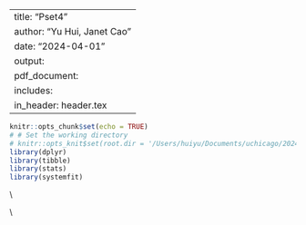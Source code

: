 
---
title: "Pset4"
author: "Yu Hui, Janet Cao"
date: "2024-04-01"
output: 
  pdf_document:
    includes:
      in_header: header.tex
---


```{r setup, include=FALSE}
knitr::opts_chunk$set(echo = TRUE)
# # Set the working directory
# knitr::opts_knit$set(root.dir = '/Users/huiyu/Documents/uchicago/2024spring/CasualInference/pset3')
library(dplyr)
library(tibble)
library(stats)
library(systemfit)
```
\noindent \textcolor{Maroon}{\textbf{Objective}: In Pset3 you estimated the ATE of the offer of training on post-training earnings using NSW experimental data. The Treatment-Control difference in sample averages indicates that the offer of training causes an additional \$1,794 in terms of 1978 earnings. Variation in the cause/treatment is often observational in nature, instead of resulting from an RCT. In this Pset you utilize methods developed to estimate the effect of the offer of training using \textcolor{ForestGreen}{``observational data''} and apply them to two datasets that Dehajia and Wahba constructed to \underline{mimic} observational data.}\\

\noindent \textcolor{Maroon}{\textbf{Background}: Consider the files \texttt{nswcps.csv} and \texttt{nswpsid.csv}. Each file contains a dataset. Each dataset combines two samples: 1) the treated sample from the Dehajia and Wahba's NSW data (i.e., 185 males offered NSW training in 1976-1977)\footnote{Dehejia and Wahba (1999) Causal Effects in Nonexperimental Studies: reevaluating the Evaluation of Training Programs, \textit{JASA}, pp. 1053-1062. Dehejia and Wahba (2002) Propensity-score Matching Methods for Nonexperimental Causal Studies, \textit{ReStat}, pp. 151-161.}; and 2) a sample extracted from a large survey: a) in \texttt{nswcps.csv}, such sample is the Current Population Survey (\href{https://www.census.gov/cps/data/}{CPS}); b) in \texttt{nswpsid.csv}, such sample is the Panel Study of Income Dynamics (\href{https://psidonline.isr.umich.edu/}{PSID}). The samples in 2) contain data on a \textcolor{ForestGreen}{comparison group}, that is, on subjects who (as far as we know) did not receive the NSW offer of training.\footnote{When working with observational data the \textcolor{ForestGreen}{untreated} sample is more properly called a \textcolor{ForestGreen}{comparison group}. Nevertheless it is common to use the terms \textcolor{ForestGreen}{control} and \textcolor{ForestGreen}{comparison} interchangeably, irrespective of whether the variation in the treatment indicator is induced by RA or not.} Specifically, the PSID sample (called \textbf{PSID-1}) consists of 2,490 male household heads under the age of 55 who are not retired; and, the CPS sample (called \textbf{CPS-1}) consists of 15,992 male household heads under the age of 55 who are not retired. The file \texttt{nswcps.csv} (respectively, \texttt{nswpsid.csv}) contains the treated individuals (from NSW-treated) along with the PSID (respectively, CPS) comparison individuals. The treatment indicator variable \texttt{treat} equals 1 for individuals in the NSW-treated sample and zero for the PSID (respectively, CPS) comparison individuals.}  



\begin{center}
{\LARGE Part 1: Describe the Data (10 p)}
\end{center}

\begin{enumerate}[label=\textbf{Q\arabic{enumi}}.,ref=Q\arabic{enumi}, wide=0pt, itemsep=0em, topsep=5pt, labelindent=0pt]

\item (4 p) Fill Table \ref{tab:descriptive-stats}'s columns 5 and 6 using, respectively, the data in \texttt{nswpsid.csv} and in \texttt{nswcps.csv}. \textcolor{Gray}{\textbf{Notes}: You want to limit attention to observations with \texttt{treat=0}. You filled columns 3 and 4 in PSet 3.}


\begin{table}[ht!]
\centering
\begin{tabular}{cccccc}
\hline
\textbf{Variable} & \textbf{Definition} & \multicolumn{2}{c}{\textbf{NSW}}    & \textbf{PSID-1}  & \textbf{CPS-1}   \\ \cline{3-6} 
\textbf{}         & \textbf{}           & \textbf{Treated} & \textbf{Control} & \textbf{Control} & \textbf{Control} \\ 
\hline
[1] & [2] & [3] & [4] & [5] & [6] \\ \hline
\texttt{age}      & Age in years                     & 25.82 & 25.05 &       &        \\
\texttt{edu}      & Education in years               & 10.35 & 10.09 &       &        \\
\texttt{nodegree} & 1 if education $<12$             & 0.71  & 0.83  &       &        \\
\texttt{black}    & 1 if Black                       & 0.84  & 0.83  &       &        \\
\texttt{hisp}     & 1 if Hispanic                    & 0.06  & 0.11  &       &        \\
\texttt{married}  & 1 if married                     & 0.19  & 0.15  &       &        \\
\texttt{u74}      & 1 if unemployed in '74           & 0.71  & 0.75  &       &        \\
\texttt{u75}      & 1 if unemployed in '75           & 0.60  & 0.68  &       &        \\
\texttt{re74}     & Real earnings in '74 (in '82 \$) & 2,096 & 2,107 &       &        \\
\texttt{re75}     & Real earnings in '75 (in '82 \$) & 1,532 & 1,267 &       &        \\
\hline
\texttt{re78}     & Real earnings in '78 (in '82 \$) & 6,349 & 4,555 &       &        \\
\texttt{treat}    & 1 if received offer of training  & 1     & 0     &       &        \\ \hline
Sample Size                        &                                  & 185   & 260   & 2,490 & 15,992 \\ \hline
\end{tabular}
\caption{Sample averages for the NSW data (treated and control groups), PSID-1 data, and CPI-1 data.}
\label{tab:descriptive-stats}
\end{table}

\item (4 p) Briefly comment on the completed Table \ref{tab:descriptive-stats}.  \textcolor{gray}{\textbf{Hint}: Are the PSID-1 and CPS-1 samples ``good'' control groups?}

\item (2 p) Why do you think that Dehajia and Wahba constructed their ``observational datasets'' by pulling together the treated sample from NSW and a sample of individuals drawn from either the PSID or the CPS data? \textcolor{gray}{\textbf{Hint:} Both PSID and CPS include information on whether an individual enrolled in a training course during the previous 12 months. Thus, Dehajia and Wahba could have exploited exclusively observational variation in whether an individual enrolled in a training program. Why do you think that they chose not to follow this approach?}
\end{enumerate}






\begin{center}
{\LARGE Part 2: Regression-based Estimation of TEs (90 p)}
\end{center}

\noindent \textcolor{Maroon}{\textbf{Objective}: You use the \texttt{nswpsid.csv} dataset to estimate the treatment effect (TE) of the offer of training via \textcolor{ForestGreen}{regression-based approaches} associated with the following three specifications of the outcome equation:
\begin{eqnarray}
re78_{i} &=&\alpha +\rho D_{i}+u_{i}\text{, }i=1,...,2675\text{,}
\label{TCcomp} \\
re78_{i} &=&\alpha +\rho D_{i}+\mathbf{x}_{i}^{\prime }\mathbf{\beta }+u_{i}\text{, }i=1,...,2675\text{,}  \label{CFnc} \\
re78_{i} &=&\rho D_{i}+g(\mathbf{x}_{i})+u_{i}\text{, }i=1,...,2675\text{,}  \label{PLR} 
\end{eqnarray}
\noindent Subscript $i$ denotes an individual.  Also: 1) $re78_{i}$ represents the data field \texttt{re78}; 2) $D_{i}$ represents the data field \texttt{treat}; 3) $\mathbf{x}_{i}$ represents a $K\times 1$ vector of observed pre-determined variables (OPVs); and, 4) $g(\cdot)$ is an unknown and possibly non-linear function (i.e., a generalization of $\alpha + \beta' \mathbf{x}_{i}$). Table \ref{tab:reg-specs}'s column [1] references the regression specification. Column [2] gives the name of the approach. Column [3] indicates the regression coefficient of interest. You complete columns [4] and [5] with the estimate of the regression coefficient and its standard error (SE).}


\colorlet{lightmaroon}{Maroon!10}
\begin{table}[ht!]
\centering
\colorbox{lightmaroon}{
{\color{Maroon}
\begin{tabular}{ccccc}
\hline
\textbf{Reference} & \multicolumn{1}{c}{\textbf{Name of the }} & \textbf{Parameter} & \multicolumn{1}{c}{\textbf{Estimate}} & \textbf{SE} \\
\textbf{Model} & \multicolumn{1}{c}{\textbf{Estimation Approach}}            & \textbf{of Interest} &  &  \\ \hline
[1] & [2] & [3] & [4] & [5]  \\ \hline
expression (\ref{TCcomp})                 & Treatment-Control Comparison (TCC)                    & $\rho$             &   &   \\
expression (\ref{CFnc})                 & Regression-Adjusted Treatment-Control Comparison (Adj. TCC) & $\rho$             &  &  \\
expression (\ref{PLR})                 & Double Machine Learning (DML) & $\rho$             &  &  \\
\hline
\end{tabular}}}
\caption{\textcolor{Maroon}{Treatment Effect Estimates Based on Three Regression-Based Approaches Applied to Observational Data.}}
\label{tab:reg-specs}
\end{table}



\noindent \textcolor{Maroon}{\textbf{Background: Heteroschedasticity-Robust Standard Errors}. In econometrics, the conditional variance is called the \textcolor{ForestGreen}{skedastic function}. \textcolor{ForestGreen}{Homoschedasticity} obtains when the unobservable in a regression specification has the same conditional variance for all values of the explanatory variable(s). For example, in specification (\ref{TCcomp}) there is only one explanatory variable $D_i$, and it takes only two values, therefore homoshedasticity obtains if $Var[u_i|D_i=1]=Var[u_i|D_i=0]$. If this assumption fails, we say that the model exhibits \textcolor{ForestGreen}{heteroschedasticity}. As a rule, we are better off reporting \textcolor{ForestGreen}{heteroschedasticity-robust} SEs, i.e.,  SEs computed in a way that allows for heteroschedasticity, because they are valid whether or not homoschedasticity holds.}\\

\noindent \textcolor{Maroon}{\textbf{Background: \textcolor{ForestGreen}{``Partialling-Out'' Interpretation} of OLS in a MLRM}. Simple linear-in-parameter regression models (SLRM) are of the form 
\begin{equation}\label{eq:slrm}
y_i=\alpha+\beta x_i + u_i 
\end{equation}
where $x_i$ is a single regression covariate. MLRMs are of the form:
\begin{equation}\label{eq:mlrm}
y_i=\alpha+\beta_1 x_{1,i} + \dots + \beta_K x_{K,i} +u_i \text{ with } K>1.
\end{equation}
\noindent In PSet1 you derived the form of the OLS estimator of the slope coefficient in SLRM (\ref{eq:slrm}), namely 
\begin{equation}\label{eq:slrm_slope_a}
\hat{\beta}=\frac{\sum_{i=1}^{n}(x_i-\bar{x})y_i}{\sum_{i=1}^{n}(x_i-\bar{x})^2} \underbrace{=}_{\text{also equivalent to}} \frac{\sum_{i=1}^{n}(x_i-\bar{x})(y_i-\bar{y})}{\sum_{i=1}^{n}(x_i-\bar{x})^2}.
\end{equation}
Note that if you regress $x_i$ on a constant, the \textcolor{ForestGreen}{fitted value} is $\hat{x}_i=\bar{x}$, thus the \textcolor{ForestGreen}{regression residuals} are $\hat{r}_i \equiv x_i-\hat{x}_i=x_i-\bar{x}$. Similarly, if you regress $y_i$ on a constant, the fitted value is $\hat{y}_i=\bar{y}$, thus the regression residuals are $\hat{v}_i \equiv y_i-\hat{y}_i=y_i-\bar{y}$. Accordingly, we can rewrite $\hat{\beta}$ in expression (\ref{eq:slrm_slope_a}) as:
\begin{equation}\label{eq:slrm_slope_b}
\hat{\beta}=\frac{\sum_{i=1}^{n}\hat{r}_i y_i}{\sum_{i=1}^{n}\hat{r}_i^2} \underbrace{=}_{\text{also equivalent to}} \frac{\sum_{i=1}^{n}\hat{r}_i \hat{v}_i}{\sum_{i=1}^{n}\hat{r}_i^2}.
\end{equation}
Similar steps yield a very compact representation of the OLS estimator of the slope coefficient\textbf{s} in a MLRM. For example, the OLS estimator of $\beta_1$ in MLRM (\ref{eq:mlrm}) can be written as: 
\begin{equation}\label{eq:mlrm_slope_b}
\hat{\beta}_1=\frac{\sum_{i=1}^{n}\hat{r}_{1,i}y_i}{\sum_{i=1}^{n}\hat{r}_{1,i}^2} \underbrace{=}_{\text{also equivalent to}} \frac{\sum_{i=1}^{n}\hat{r}_{1,i}\hat{v}_{1,i}}{\sum_{i=1}^{n}\hat{r}_{1,i}^2},
\end{equation}
where $\hat{r}_{1,i}$ denotes the residuals from regressing $x_{1,i}$ on a constant and all remaining regression covariates, i.e., $\{x_{2,i},\ldots,x_{K,i} \}$ and $\hat{v}_{1,i}$ denotes the residuals from regressing $y_{i}$ on a constant and all remaining regression covariates, i.e., $\{x_{2,i},\ldots,x_{K,i} \}$. Similar expressions hold for $\hat{\beta}_2$, $\hat{\beta}_3$, etc.}

\setlength{\abovedisplayskip}{0pt}
\setlength{\belowdisplayskip}{-10pt}
\setlength{\abovedisplayshortskip}{0pt}
\setlength{\belowdisplayshortskip}{0pt}


\begin{enumerate}[label=\textbf{Q\arabic{enumi}}.,ref=Q\arabic{enumi}, wide=0pt, itemsep=0em, topsep=5pt, labelindent=0pt, resume]

\item (30 p) These questions pertain to the specification in expression (\ref{TCcomp}) thus you obtain the \textcolor{ForestGreen}{Treatment-Control Comparison (TCC) Estimator} of the treatment effect of the offer of training.\label{item:TCcomp} 
\begin{enumerate}


\item (8 p) Estimate $\rho$. \textcolor{gray}{\textbf{Programming Guidance:} Use \texttt{stats::lm( )}. Say that your linear model is \texttt{m1 $<$- lm(re78 $\sim$ treat, data = df)}. View the SEs of estimator $\hat{\rho}$ by using \texttt{summary(m1)\$coefficients["treat", c("Estimate", "Std. Error"]}. View all SEs by using \texttt{lmtest::coeftest(m1, vcov. = vcov(m1))} which runs t-tests for each of the coefficients using the variance-covariance matrix estimated assuming \textcolor{ForestGreen}{homoschedasticity}. Package \href{https://cran.r-project.org/web/packages/lmtest/lmtest.pdf}{\texttt{lmtest}} allows you to perform z and t tests on estimated coefficients from, among others, method \texttt{lm( )}. It returns a coefficient matrix with columns containing the estimates, associated SEs, test statistics, and p-values.}\label{item:TCcomp-rho} 

\item (10 p) Compute \textcolor{ForestGreen}{heteroschedasticity-robust} SEs. \textcolor{gray}{\textbf{Programming Guidance:} There are multiple R packages to estimate the variance-covariance matrix of $(\hat{\alpha},\hat{\rho})$ under general heteroschedasticity. Here are two ways. Option 1: Use \href{https://www.rdocumentation.org/packages/sandwich/versions/2.5-1/topics/vcovHC}{\texttt{sandwich::vcovHC(m1, type = ``HC0")}} from package \href{https://cran.r-project.org/web/packages/sandwich/sandwich.pdf}{\texttt{sandwich}}. Option 2: Use \href{https://www.rdocumentation.org/packages/car/versions/3.0-6/topics/hccm}{\texttt{car::hccm(m1, type = ``hc0")}} from package \href{https://cran.r-project.org/web/packages/car/car.pdf}{\texttt{car}}. In both cases, the argument \texttt{type = "hc0"} (or \texttt{"HC0"}) tells R that you want to use the variance covariance matrix estimated using White's (1980) estimator, often referred to as HCE (heteroscedasticity-consistent estimator).\footnote{To dive deeper, read \href{https://en.wikipedia.org/wiki/Heteroscedasticity-consistent_standard_errors}{wikipedia page} or \href{https://mixtape.scunning.com/02-probability\_and\_regression\#robust-standard-errors}{Mixtape Section 2.26}.} Display robust SEs by typing, e.g., \texttt{lmtest::coeftest(m1, vcov. = sandwich::vcovHC(m1, type = "HC0"))}.}\label{item:TCcomp-ses}


\item (2 p) Verify that $\hat{\rho}$ in \textbf{\ref{item:TCcomp-rho}} equals $(\overline{re78}^{D=1}-\overline{re78}^{D=0})$, i.e., the difference between the average post-training earnings of the treated and of the control individuals. This fact explains the name of the estimator, and is consistent with what you derived in previous Psets.\label{item:TCcomp-diff}

\item (10 p) Intuitively explain why the TCC approach may not deliver a credible estimate of the average effect of the treatment of interest. \textcolor{gray}{\textbf{Hint}: Use the result in  \textbf{\ref{item:TCcomp-diff}} to think about what this approach uses to proxy for the missing data, i.e., for the control units' mean of the potential outcome w/ treatment, and for the treated units' mean of the potential outcome w/out treatment.}
\end{enumerate}



\item (20 p) These questions pertain to the specification in expression (\ref{CFnc}) thus you obtain the \textcolor{ForestGreen}{Regression-Adjusted Treatment-Control Comparison (Adj. TCC) Estimator} of the treatment effect of the offer of training. \label{item:CFnc}


\begin{enumerate}

\item (10 p) Add to the model estimated in \textbf{\ref{item:TCcomp}} the following OPVs as regression covariates: \texttt{age}, \texttt{agesq}, \texttt{edu}, \texttt{nodegree}, \texttt{black}, \texttt{hisp}, \texttt{re74}, and \texttt{re75}. Report $\hat{\rho}$ and its heteroschedasticity-robust SE. \textcolor{gray}{\textbf{Programming Guidance:} Add column \texttt{agesq} (\texttt{age} squared) to your dataframe using, e.g., \texttt{dplyr::mutate( )}.}\label{item:CFnc-rho}

\item (10 p) Intuitively explain why the Adj. TCC approach may be regarded as an improvement over the TCC approach when it comes to credible identification/estimation of average treatment effects.
\end{enumerate}

\item (20 p) Consider again the specification in expression (\ref{CFnc}) estimated in \textbf{\textbf{\ref{item:CFnc}}}. Here you implement two procedures, as detailed below, to verify the \textcolor{ForestGreen}{``partialling-out'' interpretation} of OLS coefficients in MLRM.\label{item:CFnc-po}

\begin{enumerate}

\item (8 p) Procedure A:\label{item:CFnc-po-procA} 

\begin{enumerate}

\item (4 p) First Stage: Regress \texttt{treat} on a constant and the OPVs listed in \textbf{\ref{item:CFnc-rho}}; obtain the residuals. \textcolor{gray}{\textbf{Programming Guidance:} If you run \texttt{s1 $<$- lm(treat $\sim$ x1 + x2, data = dt)}, retrieve the residuals as \texttt{s1\$residuals}.}\label{item:CFnc-po-1ststep}  

\item (4 p) Second Stage: Regress \texttt{re78} on a constant and the residuals from \textbf{\ref{item:CFnc-po-1ststep}}.\label{item:CFnc-po-2ndstep}

\end{enumerate}


\item (8 p) Procedure B:\label{item:CFnc-po-procB}  

\begin{enumerate}

\item (0 p) First Stage: Same as \textbf{\ref{item:CFnc-po-1ststep}}.\label{item:CFnc-po-1ststep-bis}

\item (4 p) First Stage: Regress \texttt{re78} on a constant and the OPVs listed in \textbf{\textbf{\ref{item:CFnc-rho}}}; obtain the residuals.\label{item:CFnc-po-3rdstep}


\item (4 p) Second Stage: Regress the residuals from \textbf{\ref{item:CFnc-po-3rdstep}} on the residuals from \textbf{\ref{item:CFnc-po-1ststep-bis}}.\label{item:CFnc-po-4thstep}

\end{enumerate}

\item (4 p) Verify that the estimates of the slope coefficient from \textbf{\ref{item:CFnc-po-2ndstep}} and \textbf{\ref{item:CFnc-po-4thstep}} are numerically identical to $\hat{\rho}$ obtained in \textbf{\ref{item:CFnc-rho}}. Use this fact to give meaning to the expression ``partialling-out'' interpretation of OLS in a MLRM. \textcolor{gray}{\textbf{Hint}: Think about what steps \textbf{\ref{item:CFnc-po-1ststep}} and \textbf{\ref{item:CFnc-po-3rdstep}} accomplish.}

\end{enumerate}



\item (20 p) Consider the \textcolor{ForestGreen}{partially-linear specification} in expression (\ref{PLR}). Here you estimate $\rho$ via the the \textcolor{ForestGreen}{Double Machine Learning (DML)} estimation procedure of Robinson (1988)\footnote{Robinson, P. M. (1988). Root-N-consistent semi-parametric regression. Econometrica 56, 931-54. \href{https://doi.org/10.2307/1912705}{doi:10.2307/1912705}}, as detailed below.\label{item:DML}
\begin{enumerate}
\item (2 p) Install four R packages: \href{https://docs.doubleml.org/stable/intro/install.html#r-installing-doubleml}{\texttt{DoubleML}}, \href{https://cran.r-project.org/web/packages/data.table/vignettes/datatable-intro.html}{\texttt{data.table}}, \href{https://mlr3.mlr-org.com/}{\texttt{mlr3}}, and \href{https://mlr3learners.mlr-org.com/}{\texttt{mlr3learners}}.
\item (2 p) If your data is not already a \texttt{data.table} object convert it. \textcolor{gray}{\textbf{Programming Guidance:} Assuming that your dataframe is called \texttt{df}, use \texttt{dt <- data.table::as.data.table(df)}. \texttt{data.table} is an extension of \texttt{data.frame} and allows for fast manipulation of very large data.}
\item (2 p) Collect all the original OPVs in a list named, for example, \texttt{pretreat\_colnames}. Note: Henceforth when we refer to these OPVs in mathematical expressions we use the notation $\mathbf{x}_{i}$.
\item (2 p) Specify data and variables for the causal model by running the script:\label{item:dml-data}
\begin{lstlisting}[language=R]
dml_data_psid <- DoubleML::DoubleMLData$new(dt,
                            y_col = "re78",
                            d_cols = "treat",
                            x_cols = pretreat_colnames)
\end{lstlisting}
Look at the resulting object.

\item (2 p) Suppress messages from the \texttt{mlr3} package by adding \texttt{lgr::get\_logger("mlr3")\$set\_threshold("warn")} to your script.

\item (2 p) Here you mimic the first stage of Procedure B in \textbf{\ref{item:CFnc-po-procB}}. Namely, you specify the model for the two regression functions $l(\mathbf{x})=E[\texttt{re78}_i|\mathbf{x}_{i}=\mathbf{x}]$ and $m(\mathbf{x})=E[\texttt{treat}_i|\mathbf{x}_{i}=\mathbf{x}]$. In \textbf{\ref{item:CFnc-po-procB}} you used a linear-in-parameter model and a priori decided which OPVs to include and which transformations to apply to the OPVs to include (e.g., you excluded \texttt{u74}, you used both \texttt{age} and \texttt{agesq}, you left as-is the other included OPVs). Instead here you do not a priori exclude any OPVs, and you use flexible models, which accommodate complex non-linearities. Run the script:\label{item:dml-first-stage-models}
\begin{lstlisting}[language=R]
# Specify a RF model as the learner model for l(x)=E[re78|X=x]
ml_l_rf <- mlr3::lrn("regr.ranger")

# Specify a RF model as the learner model for m(x)=E[treat|X=x]
ml_m_rf <- mlr3::lrn("classif.ranger")
\end{lstlisting}
The above script uses a \textcolor{ForestGreen}{Random Forest (RF) model} for both conditional expectations functions.\footnote{You do not need to know what a RFM is. Think of this approach as a way to flexibly estimate the form of a function of many variables. If you want to learn more about these approaches consider taking ECMA 31350 in Winter 2024.}

\item (2 p) Here you initialize \& parametrize the model object which you later use to perform estimation. Run the script:
\begin{lstlisting}[language=R]
# Set seeds for cross-fitting
set.seed(3141)

# Set the DML specification
obj_dml_plr <- DoubleML::DoubleMLPLR$new(dml_data_psid, 
                                         ml_l = ml_l_rf, ml_m = ml_m_rf, 
                                         n_folds = 2,
                                         score = "partialling out",
                                         apply_cross_fitting = TRUE)
\end{lstlisting}
The above script: (i) utilizes the data object generated in \textbf{\ref{item:dml-data}}, namely \texttt{dml\_data\_psid}; (ii) utilizes the models for the first stage regressions picked in \textbf{\ref{item:dml-first-stage-models}}, namely \texttt{ml\_l\_rf} and \texttt{ml\_m\_rf}; (iii) specifies that we want to split the sample into 2 parts (\texttt{n\_folds = 2}), and (iv) that we want to use the ``partialling out'' approach to estimate causal impacts (\texttt{score = "partialling out"}), and (v) that we want to apply \textcolor{ForestGreen}{cross-fitting} (\texttt{apply\_cross\_fitting = TRUE}).\label{item:dml-model}

\item (2 p) Here you fit the DML model defined in \textbf{\ref{item:dml-model}}. Run the script:
\begin{lstlisting}[language=R]
obj_dml_plr$fit()
obj_dml_plr
\end{lstlisting}
At a high level the above script implements all of the following operations: (i) fits the two models for the first stage selected in \textbf{\ref{item:dml-first-stage-models}}, (ii) gets residuals, (iii) regresses the residuals for the outcome variables onto the residuals for the treatment indicator to obtain the DML estimate of $\rho$ in expression (\ref{PLR}). Note: You specified \texttt{n\_folds = 2} and requested \texttt{apply\_cross\_fitting = TRUE} in \textbf{\ref{item:dml-model}} thus the 2-stage estimation procedure proceed as follows. First the entire data is split into two sub-samples, call them A and B (hence the term ``2 folds''). Sample A is used to fit the 1st stage models. These fitted models are used to compute residuals in sample B and these residuals are used to fit the 2nd stage model using only data in sample B. Denote the resulting estimate $\hat{\rho}_{AB}$. Then the samples are swapped (hence the term ``cross fitting'').\footnote{Cross-fitting is implemented to eliminate the bias from \textcolor{ForestGreen}{overfitting} resulting from the fact that the two conditional mean functions $l(\cdot)$ and $m(\cdot)$ are estimated via ML models, in our case the RF models specified in \textbf{\ref{item:dml-first-stage-models}}.} That is, sample B is used to fit the 1st stage models. Sample A is used to fit the 2nd stage model. Denote the resulting estimate $\hat{\rho}_{BA}$. The DML estimate is the average of $\hat{\rho}_{AB}$ and $\hat{\rho}_{BA}$. 


\item (4 p) Take a look at the output, i.e., at the object \texttt{obj\_dml\_plr}. How does the DML estimate of average treatment effect compare to the estimates based on specifications (\ref{TCcomp}) and (\ref{CFnc})?
\end{enumerate}

 



\end{enumerate}
